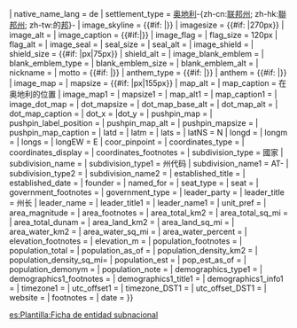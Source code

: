 <includeonly>
{{Infobox settlement
| official_name           = {{{name}}}
| native_name             = <small>{{#if:{{{fullname|<noinclude>x</noinclude>}}} |{{{fullname}}}}}</small>
| native_name_lang        = de
| settlement_type         = [[奥地利]]-{zh-cn:[[州 (奥地利)|联邦州]]; zh-hk:[[州 (奥地利)|聯邦州]]; zh-tw:的[[州 (奥地利)|邦]]}-
| image_skyline           = {{#if:{{{image_skyline|<noinclude>x</noinclude>}}} |{{{image_skyline}}}}}
| imagesize               = {{#if:{{{image_skyline|<noinclude>x</noinclude>}}} |270px}}
| image_alt               = 
| image_caption           = {{#if:{{{image_caption|}}}|{{{image_caption}}}}}
| image_flag              = {{{flag}}}
| flag_size               = 120px
| flag_alt                = {{{image_flag_name}}}
| image_seal              = 
| seal_size               = 
| seal_alt                = {{{image_flag_name}}}
| image_shield            = {{{coatofarms}}}
| shield_size             = {{#if:{{{coa_size|<noinclude>x</noinclude>}}} |{{{coa_size}}}px|75px}}
| shield_alt              = 
| image_blank_emblem      = 
| blank_emblem_type       = 
| blank_emblem_size       = 
| blank_emblem_alt        = 
| nickname                = 
| motto                   = {{#if:{{{motto|<noinclude>x</noinclude>}}} |{{{motto}}}}}
| anthem_type         = {{#if:{{{anthem_type|<noinclude>x</noinclude>}}} |{{{anthem_type}}}}}
| anthem         = {{#if:{{{anthem|<noinclude>x</noinclude>}}} |{{{anthem}}}}}
| image_map               = {{{map}}}
| mapsize                 = {{#if:{{{map_size|<noinclude>x</noinclude>}}} |{{{map_size}}}px|155px}}
| map_alt                 = 
| map_caption             = {{{name}}}在奥地利的位置
| image_map1              = 
| mapsize1                = 
| map_alt1                = 
| map_caption1            = 
| image_dot_map           = 
| dot_mapsize             = 
| dot_map_base_alt        = 
| dot_map_alt             = 
| dot_map_caption         = 
| dot_x = |dot_y = 
| pushpin_map             = 
| pushpin_label_position  = 
| pushpin_map_alt         = 
| pushpin_mapsize         = 
| pushpin_map_caption     = 
| latd   = {{{latd|00}}} 
| latm   = {{{latm|00}}}
| lats   = {{{lats|00}}} 
| latNS  = N
| longd  = {{{longd|00}}} 
| longm  = {{{longm|00}}}
| longs  = {{{longs|00}}} 
| longEW = E
| coor_pinpoint           = 
| coordinates_type        = 
| coordinates_display     = {{{coordinates_display|}}}
| coordinates_footnotes   = 
| subdivision_type        = 國家
| subdivision_name        = {{Flagcountry|Austria}}
| subdivision_type1       = 州代码
| subdivision_name1       = AT-{{{isocode}}}
| subdivision_type2       = 
| subdivision_name2       = 
| established_title       = 
| established_date        = 
| founder                 = 
| named_for               = 
| seat_type               = 
| seat                    =
| government_footnotes    = 
| government_type         = 
| leader_party            = 
| leader_title            = 州长
| leader_name             = {{{governor}}}
| leader_title1           = 
| leader_name1            = 
| unit_pref               = 
| area_magnitude          = 
| area_footnotes          =
| area_total_km2          = {{{area}}}
| area_total_sq_mi        = 
| area_total_dunam        = 
| area_land_km2           = 
| area_land_sq_mi         = 
| area_water_km2          = 
| area_water_sq_mi        = 
| area_water_percent      = 
| elevation_footnotes     = 
| elevation_m             = 
| population_footnotes    =
| population_total        = {{{population}}}
| population_as_of        = {{{population_as_of}}}
| population_density_km2  = {{{populationdensity}}}
| population_density_sq_mi= 
| population_est          = 
| pop_est_as_of           = 
| population_demonym      = 
| population_note         = 
| demographics_type1      = 
| demographics1_footnotes = <!-- for references: use <ref> tags -->
| demographics1_title1    = 
| demographics1_info1     = <!-- etc., up to demographics1_title5 / demographics1_info5 -->
| timezone1               =
| utc_offset1             =
| timezone_DST1           = 
| utc_offset_DST1         = 
| website                 = 
| footnotes               = 
| date                    = 
}}
</includeonly><noinclude>

[[es:Plantilla:Ficha de entidad subnacional]]
</noinclude>